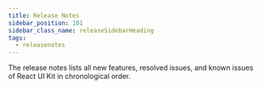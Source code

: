 ```yaml
---
title: Release Notes
sidebar_position: 101
sidebar_class_name: releaseSidebarHeading
tags:
  - releasenotes
---
```


The release notes lists all new features, resolved issues, and known issues of React UI Kit in chronological order.
